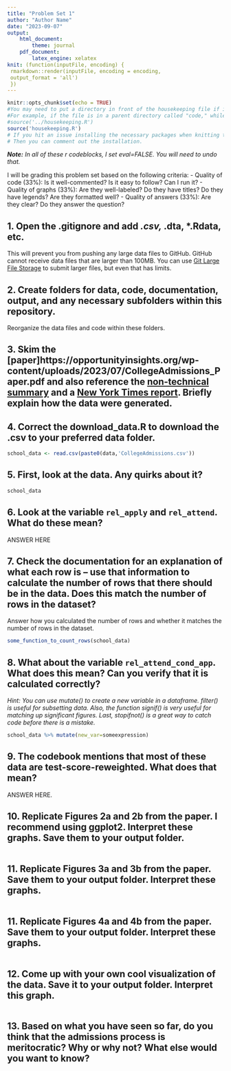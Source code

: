 ---
title: "Problem Set 1"
author: "Author Name"
date: "2023-09-07"
output: 
    html_document:
        theme: journal
    pdf_document:
        latex_engine: xelatex
knit: (function(inputFile, encoding) {
 rmarkdown::render(inputFile, encoding = encoding, 
 output_format = 'all') 
 })
---

```{r setup, include=FALSE}
knitr::opts_chunk$set(echo = TRUE)
#You may need to put a directory in front of the housekeeping file if it is not in the same directory as this Rmd file.
#For example, if the file is in a parent directory called "code," while this .Rmd is in "code/analysis," you would use: 
#source('../housekeeping.R')
source('housekeeping.R')
# If you hit an issue installing the necessary packages when knitting this .RMD, you can install outside of this RMD by running housekeeping.R on its own.
# Then you can comment out the installation. 
```

***Note:** In all of these r codeblocks, I set eval=FALSE. You will need to undo that.*

I will be grading this problem set based on the following criteria:
- Quality of code (33%): Is it well-commented? Is it easy to follow? Can I run it?
- Quality of graphs (33%): Are they well-labeled? Do they have titles? Do they have legends? Are they formatted well?
- Quality of answers (33%): Are they clear? Do they answer the question?

## 1. Open the .gitignore and add *.csv, *.dta, *.Rdata, etc. 

This will prevent you from pushing any large data files to GitHub. GitHub cannot receive data files that are larger than 100MB. You can use [Git Large File Storage](https://docs.github.com/en/repositories/working-with-files/managing-large-files/about-git-large-file-storage) to submit larger files, but even that has limits.

## 2. Create folders for data, code, documentation, output, and any necessary subfolders within this repository. 
Reorganize the data files and code within these folders. 

## 3. Skim the [paper]https://opportunityinsights.org/wp-content/uploads/2023/07/CollegeAdmissions_Paper.pdf and also reference the [non-technical summary](https://opportunityinsights.org/wp-content/uploads/2023/07/CollegeAdmissions_Nontech.pdf) and a [New York Times report](https://www.nytimes.com/interactive/2023/07/24/upshot/ivy-league-elite-college-admissions.html). Briefly explain how the data were generated. 

## 4. Correct the download_data.R to download the .csv to your preferred data folder.

```{r,eval=FALSE}
school_data <- read.csv(paste0(data,'CollegeAdmissions.csv'))
```

## 5. First, look at the data. Any quirks about it? 

```{r,eval=FALSE}
school_data
```

## 6. Look at the variable `rel_apply` and `rel_attend`. What do these mean?
ANSWER HERE

## 7. Check the documentation for an explanation of what each row is -- use that information to calculate the number of rows that there should be in the data. Does this match the number of rows in the dataset? 
Answer how you calculated the number of rows and whether it matches the number of rows in the dataset.

```{r,eval=FALSE}
some_function_to_count_rows(school_data)
```

## 8. What about the variable `rel_attend_cond_app`. What does this mean? Can you verify that it is calculated correctly? 
*Hint: You can use mutate() to create a new variable in a dataframe. filter() is useful for subsetting data. Also, the function signif() is very useful for matching up significant figures. Last, stopifnot() is a great way to catch code before there is a mistake.*

```{r,eval=FALSE}
school_data %>% mutate(new_var=someexpression)
```

## 9. The codebook mentions that most of these data are test-score-reweighted. What does that mean? 
ANSWER HERE.

## 10. Replicate Figures 2a and 2b from the paper. I recommend using ggplot2. Interpret these graphs. Save them to your output folder.

```{r,eval=FALSE}

```

## 11. Replicate Figures 3a and 3b from the paper. Save them to your output folder. Interpret these graphs. 

```{r,eval=FALSE}

```

## 11. Replicate Figures 4a and 4b from the paper. Save them to your output folder. Interpret these graphs. 

```{r,eval=FALSE}

```

## 12. Come up with your own cool visualization of the data. Save it to your output folder. Interpret this graph. 

```{r,eval=FALSE}

```

## 13. Based on what you have seen so far, do you think that the admissions process is meritocratic? Why or why not? What else would you want to know? 